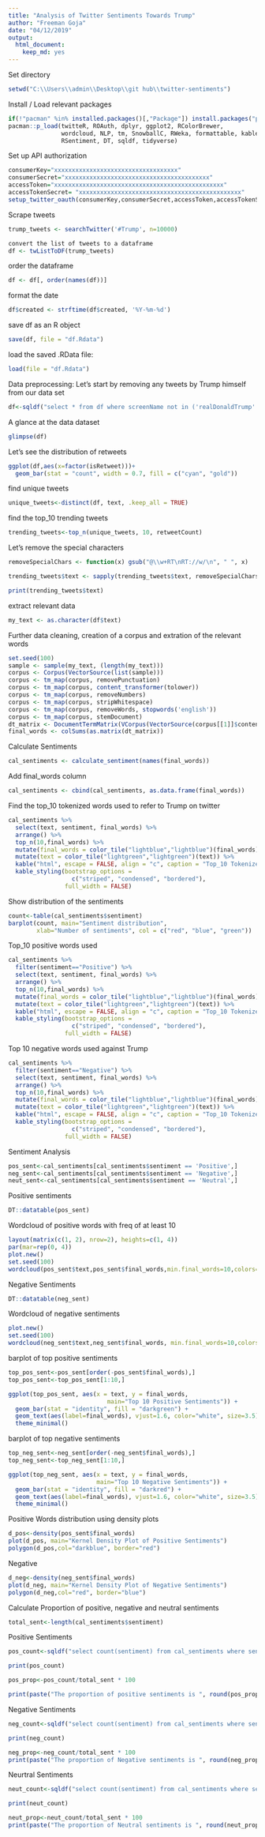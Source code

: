 ```yaml
---
title: "Analysis of Twitter Sentiments Towards Trump"
author: "Freeman Goja"
date: "04/12/2019"
output: 
  html_document: 
    keep_md: yes
---
```

Set directory
```r
setwd("C:\\Users\\admin\\Desktop\\git hub\\twitter-sentiments")
```

Install / Load relevant packages
```r
if(!"pacman" %in% installed.packages()[,"Package"]) install.packages("pacman")
pacman::p_load(twitteR, ROAuth, dplyr, ggplot2, RColorBrewer,
               wordcloud, NLP, tm, SnowballC, RWeka, formattable, kableExtra, knitr,
               RSentiment, DT, sqldf, tidyverse)
```


Set up API authorization
```r
consumerKey="xxxxxxxxxxxxxxxxxxxxxxxxxxxxxxxxxxx"
consumerSecret="xxxxxxxxxxxxxxxxxxxxxxxxxxxxxxxxxxxxxxxxx"
accessToken="xxxxxxxxxxxxxxxxxxxxxxxxxxxxxxxxxxxxxxxxxxxxxxxx"
accessTokenSecret= "xxxxxxxxxxxxxxxxxxxxxxxxxxxxxxxxxxxxxxxxxxxxxx"
setup_twitter_oauth(consumerKey,consumerSecret,accessToken,accessTokenSecret)
```

Scrape tweets
```r
trump_tweets <- searchTwitter('#Trump', n=10000)
```
```r
convert the list of tweets to a dataframe
df <- twListToDF(trump_tweets)
```

order the dataframe
```r
df <- df[, order(names(df))]
```
format the date
```r
df$created <- strftime(df$created, '%Y-%m-%d')
```
save df as an R object
```r
save(df, file = "df.Rdata")
```
load the saved .RData file:
```r
load(file = "df.Rdata")
```
Data preprocessing: Let's start by removing any tweets by Trump himself from our data set
```r
df<-sqldf("select * from df where screenName not in ('realDonaldTrump' and 'POTUS')")
```
A glance at the data dataset
```r
glimpse(df)
```
Let's see the distribution of retweets
```r
ggplot(df,aes(x=factor(isRetweet)))+
  geom_bar(stat = "count", width = 0.7, fill = c("cyan", "gold")) 
```

find unique tweets
```r
unique_tweets<-distinct(df, text, .keep_all = TRUE)
```
find the top_10 trending tweets
```r
trending_tweets<-top_n(unique_tweets, 10, retweetCount)
```
Let's remove the special characters
```r
removeSpecialChars <- function(x) gsub("@\\w+RT\nRT://w/\n", " ", x)
```
```r
trending_tweets$text <- sapply(trending_tweets$text, removeSpecialChars)
```
```r
print(trending_tweets$text)
```
extract relevant data
```r
my_text <- as.character(df$text)
```
Further data cleaning, creation of a corpus and extration of the relevant words
```r
set.seed(100)
sample <- sample(my_text, (length(my_text)))
corpus <- Corpus(VectorSource(list(sample)))
corpus <- tm_map(corpus, removePunctuation)
corpus <- tm_map(corpus, content_transformer(tolower))
corpus <- tm_map(corpus, removeNumbers)
corpus <- tm_map(corpus, stripWhitespace)
corpus <- tm_map(corpus, removeWords, stopwords('english'))
corpus <- tm_map(corpus, stemDocument)
dt_matrix <- DocumentTermMatrix(VCorpus(VectorSource(corpus[[1]]$content)))
final_words <- colSums(as.matrix(dt_matrix))
```
Calculate Sentiments
```r
cal_sentiments <- calculate_sentiment(names(final_words))
```
Add final_words column
```r
cal_sentiments <- cbind(cal_sentiments, as.data.frame(final_words))
```
Find the top_10 tokenized words used to refer to Trump on twitter
```r
cal_sentiments %>%
  select(text, sentiment, final_words) %>%
  arrange() %>%
  top_n(10,final_words) %>%
  mutate(final_words = color_tile("lightblue","lightblue")(final_words)) %>%
  mutate(text = color_tile("lightgreen","lightgreen")(text)) %>%
  kable("html", escape = FALSE, align = "c", caption = "Top_10 Tokenized Words") %>%
  kable_styling(bootstrap_options =
                  c("striped", "condensed", "bordered"),
                full_width = FALSE)
```

Show distribution of the sentiments
```r
count<-table(cal_sentiments$sentiment)
barplot(count, main="Sentiment distribution",
        xlab="Number of sentiments", col = c("red", "blue", "green"))

```

Top_10 positive words used
```r
cal_sentiments %>%
  filter(sentiment=="Positive") %>%
  select(text, sentiment, final_words) %>%
  arrange() %>%
  top_n(10,final_words) %>%
  mutate(final_words = color_tile("lightblue","lightblue")(final_words)) %>%
  mutate(text = color_tile("lightgreen","lightgreen")(text)) %>%
  kable("html", escape = FALSE, align = "c", caption = "Top_10 Tokenized Positive Words") %>%
  kable_styling(bootstrap_options =
                  c("striped", "condensed", "bordered"),
                full_width = FALSE)
```


Top 10 negative words used against Trump
```r
cal_sentiments %>%
  filter(sentiment=="Negative") %>%
  select(text, sentiment, final_words) %>%
  arrange() %>%
  top_n(10,final_words) %>%
  mutate(final_words = color_tile("lightblue","lightblue")(final_words)) %>%
  mutate(text = color_tile("lightgreen","lightgreen")(text)) %>%
  kable("html", escape = FALSE, align = "c", caption = "Top_10 Tokenized Negative Words") %>%
  kable_styling(bootstrap_options =
                  c("striped", "condensed", "bordered"),
                full_width = FALSE)
```

Sentiment Analysis
```r
pos_sent<-cal_sentiments[cal_sentiments$sentiment == 'Positive',]
neg_sent<-cal_sentiments[cal_sentiments$sentiment == 'Negative',]
neut_sent<-cal_sentiments[cal_sentiments$sentiment == 'Neutral',]
```
Positive sentiments
```r
DT::datatable(pos_sent)
```

Wordcloud of positive words with freq of at least 10
```r
layout(matrix(c(1, 2), nrow=2), heights=c(1, 4))
par(mar=rep(0, 4))
plot.new()
set.seed(100)
wordcloud(pos_sent$text,pos_sent$final_words,min.final_words=10,colors=brewer.pal(6,"Dark2"))
```

Negative Sentiments
```r
DT::datatable(neg_sent)
```

Wordcloud of negative sentiments
```r
plot.new()
set.seed(100)
wordcloud(neg_sent$text,neg_sent$final_words, min.final_words=10,colors=brewer.pal(6,"Dark2"))
```

barplot of top positive sentiments
```r
top_pos_sent<-pos_sent[order(-pos_sent$final_words),]
top_pos_sent<-top_pos_sent[1:10,]

ggplot(top_pos_sent, aes(x = text, y = final_words,
                            main="Top 10 Positive Sentiments")) +
  geom_bar(stat = "identity", fill = "darkgreen") +
  geom_text(aes(label=final_words), vjust=1.6, color="white", size=3.5)+
  theme_minimal()
```

barplot of top negative sentiments
```r
top_neg_sent<-neg_sent[order(-neg_sent$final_words),]
top_neg_sent<-top_neg_sent[1:10,]

ggplot(top_neg_sent, aes(x = text, y = final_words,
                         main="Top 10 Negative Sentiments")) +
  geom_bar(stat = "identity", fill = "darkred") +
  geom_text(aes(label=final_words), vjust=1.6, color="white", size=3.5)+
  theme_minimal()
```

Positive Words distribution using density plots
```r
d_pos<-density(pos_sent$final_words)
plot(d_pos, main="Kernel Density Plot of Positive Sentiments")
polygon(d_pos,col="darkblue", border="red")
```

Negative
```r
d_neg<-density(neg_sent$final_words)
plot(d_neg, main="Kernel Density Plot of Negative Sentiments")
polygon(d_neg,col="red", border="blue")
```

Calculate Proportion of positive, negative and neutral sentiments
```r
total_sent<-length(cal_sentiments$sentiment)
```
Positive Sentiments
```r
pos_count<-sqldf("select count(sentiment) from cal_sentiments where sentiment='Positive'")
```
```r
print(pos_count)
```
```r
pos_prop<-pos_count/total_sent * 100
```
```r
print(paste("The proportion of positive sentiments is ", round(pos_prop, digits = 1), "%"))
```
Negative Sentiments
```r
neg_count<-sqldf("select count(sentiment) from cal_sentiments where sentiment='Negative'")
```
```r
print(neg_count)
```
```r
neg_prop<-neg_count/total_sent * 100
print(paste("The proportion of Negative sentiments is ", round(neg_prop, digits = 1), "%"))
```

Neurtral Sentiments
```r
neut_count<-sqldf("select count(sentiment) from cal_sentiments where sentiment='Neutral'")
```
```r
print(neut_count)
```
```r
neut_prop<-neut_count/total_sent * 100
print(paste("The proportion of Neutral sentiments is ", round(neut_prop, digits = 1), "%"))
```